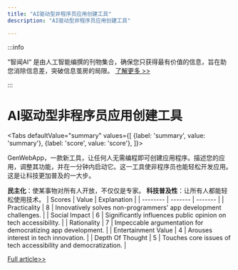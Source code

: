 ```yaml
---
title: "AI驱动型非程序员应用创建工具"
description: "AI驱动型非程序员应用创建工具"

---
```



:::info

“智闻AI“ 是由人工智能编撰的刊物集合，确保您只获得最有价值的信息，旨在助您消除信息差，突破信息茧房的局限。  [了解更多 >>](/)

:::

# AI驱动型非程序员应用创建工具


<Tabs
	defaultValue="summary"
	values={[
	{label: 'summary', value: 'summary'},
	{label: 'score', value: 'score'},
]}>
<TabItem value="summary">


GenWebApp，一款新工具，让任何人无需编程即可创建应用程序。描述您的应用，调整其功能，并在一分钟内启动它。这一工具使非程序员也能轻松开发应用。这是让科技更加普及的一大步。

**民主化**：使某事物对所有人开放，不仅仅是专家。
**科技普及性**：让所有人都能轻松使用技术。
</TabItem>
<TabItem value="score">
	| Scores     | Value   | Explanation |
	| -------- | ------- | ------- |
	| Practicality  | 8    | Innovatively solves non-programmers' app development challenges.    |
	| Social Impact | 6     | Significantly influences public opinion on tech accessibility.    |
	| Rationality    | 7    | Impeccable argumentation for democratizing app development.    |
	| Entertainment Value    | 4    | Arouses interest in tech innovation.    |
	| Depth Of Thought    | 5    | Touches core issues of tech accessibility and democratization.    |
</TabItem>
</Tabs>

[Full article>>](https://github.com/ruanyf/weekly/issues/5051)
